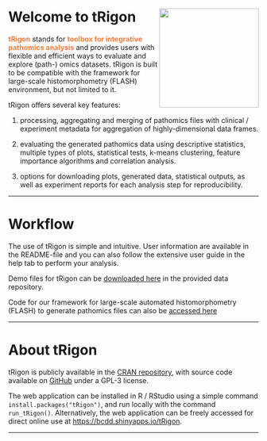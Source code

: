 # Welcome to tRigon &nbsp;<img src='tRigon_logo.png' align="right" height="200"/>

<b><span style="color:#F17F42">tRigon</span></b> stands for <b><span style="color:#F17F42">toolbox for integrative pathomics analysis</span></b> and provides users with flexible and efficient ways to evaluate and explore (path-) omics datasets. tRigon is built to be compatible with the framework for large-scale histomorphometry (FLASH) environment, but not limited to it.

tRigon offers several key features: 
  
(1) processing, aggregating and merging of pathomics files with clinical / experiment metadata for aggregation of highly-dimensional data frames.

(2) evaluating the generated pathomics data using descriptive statistics, multiple types of plots, statistical tests, k-means clustering, feature importance algorithms and correlation analysis.

(3) options for downloading plots, generated data, statistical outputs, as well as experiment reports for each analysis step for reproducibility.

---
  
# Workflow
  
  The use of tRigon is simple and intuitive. User information are available in the README-file and you can also follow the extensive user guide in the help tab to perform your analysis. 

Demo files for tRigon can be [downloaded here](https://git-ce.rwth-aachen.de/labooratory-ai/flash/-/blob/main/NGM_DataRepository.zip) in the provided data repository.

Code for our framework for large-scale automated histomorphometry (FLASH) to generate pathomics files can also be [accessed here](https://git-ce.rwth-aachen.de/labooratory-ai/flash)

---
  
# About tRigon
  
tRigon is publicly available in the [CRAN repository](https://cran.r-project.org/web/packages/tRigon/index.html), with source code available on [GitHub](https://git-ce.rwth-aachen.de/labooratory-ai/trigon) under a GPL-3 license. 

The web application can be installed in R / RStudio using a simple command `install.packages("tRigon")`, and run locally with the command `run_tRigon()`. Alternatively, the web application can be freely accessed for direct online use at [https://bcdd.shinyapps.io/tRigon](https://bcdd.shinyapps.io/tRigon/). 

---